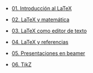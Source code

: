 -   [01. Introducción al LaTeX](../2023-06-13-01-introduccion-al-latex/index.qmd)

-   [02. LaTeX y matemática](../2023-06-13-02-latex-y-matematica/index.qmd)

-   [03. LaTeX como editor de texto](../2023-06-13-03-latex-como-editor-de-texto/index.qmd)

-   [04. LaTeX y referencias](../2023-06-13-04-latex-y-referencias/index.qmd)

-   [05. Presentaciones en beamer](../2023-06-13-05-presentaciones-en-beamer/index.qmd)

-   [06. TikZ](../2023-06-13-06-tikz/index.qmd)